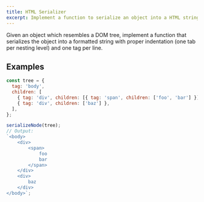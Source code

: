 ```yaml
---
title: HTML Serializer
excerpt: Implement a function to serialize an object into a HTML string with indentation
---
```


Given an object which resembles a DOM tree, implement a function that serializes the object into a formatted string with proper indentation (one tab per nesting level) and one tag per line.

## Examples

```js
const tree = {
  tag: 'body',
  children: [
    { tag: 'div', children: [{ tag: 'span', children: ['foo', 'bar'] }] },
    { tag: 'div', children: ['baz'] },
  ],
};

serializeNode(tree);
// Output:
`<body>
	<div>
		<span>
			foo
			bar
		</span>
	</div>
	<div>
		baz
	</div>
</body>`;
```
